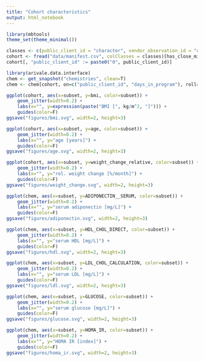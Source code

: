 ```yaml
---
title: "Cohort characteristics"
output: html_notebook
---
```


```r
library(mbtools)
theme_set(theme_minimal())
```

```r
classes <- c(public_client_id = "character", vendor_observation_id = "character")
cohort <- fread("data/manifest.csv", colClasses = classes)[has_close_microbiome == T]
cohort[, "public_client_id" := paste0("0", public_client_id)]
```

```r
library(arivale.data.interface)
chem <- get_snapshot("chemistries", clean=T)
chem <- chem[cohort, on=c("public_client_id", "days_in_program"), roll="nearest"]
```

```r
ggplot(cohort, aes(x=subset, y=bmi, color=subset)) + 
    geom_jitter(width=0.2) +
    labs(x="", y=expression(paste("BMI [", kg/m^2, "]"))) +
    guides(color=F)
ggsave("figures/bmi.svg", width=2, height=3)
```

```r
ggplot(cohort, aes(x=subset, y=age, color=subset)) + 
    geom_jitter(width=0.2) +
    labs(x="", y="age [years]") +
    guides(color=F)
ggsave("figures/age.svg", width=2, height=3)
```

```r
ggplot(cohort, aes(x=subset, y=weight_change_relative, color=subset)) + 
    geom_jitter(width=0.2) +
    labs(x="", y="rel. weight change [%/month]") +
    guides(color=F)
ggsave("figures/weight_change.svg", width=2, height=3)
```

```r
ggplot(chem, aes(x=subset, y=ADIPONECTIN__SERUM, color=subset)) + 
    geom_jitter(width=0.2) +
    labs(x="", y="serum adiponectin [mg/L]") +
    guides(color=F)
ggsave("figures/adiponectin.svg", width=2, height=3)
```

```r
ggplot(chem, aes(x=subset, y=HDL_CHOL_DIRECT, color=subset)) + 
    geom_jitter(width=0.2) +
    labs(x="", y="serum HDL [mg/L]") +
    guides(color=F)
ggsave("figures/hdl.svg", width=2, height=3)
```

```r
ggplot(chem, aes(x=subset, y=LDL_CHOL_CALCULATION, color=subset)) + 
    geom_jitter(width=0.2) +
    labs(x="", y="serum LDL [mg/L]") +
    guides(color=F)
ggsave("figures/ldl.svg", width=2, height=3)
```

```r
ggplot(chem, aes(x=subset, y=GLUCOSE, color=subset)) + 
    geom_jitter(width=0.2) +
    labs(x="", y="serum glucose [mg/L]") +
    guides(color=F)
ggsave("figures/glucose.svg", width=2, height=3)
```

```r
ggplot(chem, aes(x=subset, y=HOMA_IR, color=subset)) + 
    geom_jitter(width=0.2) +
    labs(x="", y="HOMA IR [index]") +
    guides(color=F)
ggsave("figures/homa_ir.svg", width=2, height=3)
```